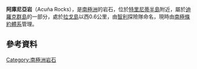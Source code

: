{{Coord|63|18|S|57|56|W|source:GNIS|display=title}}

'''阿庫尼亞岩'''（Acuña Rocks），是[[南極洲|南極洲]]的岩石，位於[[特里尼蒂半島|特里尼蒂半島]]附近，屬於[[迪羅克群島|迪羅克群島]]的一部分，處於[[拉戈島|拉戈島]]以西0.6公里，由[[智利|智利]]探險隊命名，現時由[[南極條約體系|南極條約體系]]管理。

==參考資料==
{{usgs-gazetteer|id=60}}

{{Antarctica-geo-stub}}
[[Category:南極洲岩石|Category:南極洲岩石]]